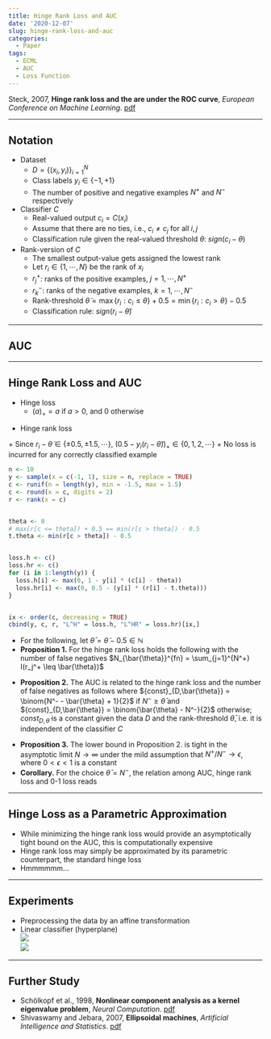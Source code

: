 ```yaml
---
title: Hinge Rank Loss and AUC
date: '2020-12-07'
slug: hinge-rank-loss-and-auc
categories:
  - Paper
tags:
  - ECML
  - AUC
  - Loss Function
---
```



\DeclareMathOperator*{\argmin}{argmin}
\DeclareMathOperator*{\argmax}{argmax}


Steck, 2007, **Hinge rank loss and the are under the ROC curve**, *European Conference on Machine Learning*. [pdf](https://link.springer.com/chapter/10.1007/978-3-540-74958-5_33)


***


## Notation


  * Dataset
    + $D = \{ (x_i, y_i) \} _{i=1}^{N}$
    + Class labels $y_i \in \{ -1, +1 \}$
    + The number of positive and negative examples $N^+$ and $N^-$ respectively
  * Classifier $C$
    + Real-valued output $c_i = C(x_i)$
    + Assume that there are no ties, i.e., $c_i \neq c_j$ for all $i, j$
    + Classification rule given the real-valued threshold $\theta$: $sign(c_i - \theta)$
  * Rank-version of $C$
    + The smallest output-value gets assigned the lowest rank
    + Let $r_i \in \{ 1, \cdots, N \}$ be the rank of $x_i$
    + $r_j^+$: ranks of the positive examples, $j = 1, \cdots, N^+$
    + $r_k^-$: ranks of the negative examples, $k = 1, \cdots, N^-$
    + Rank-threshold $\tilde{\theta} = \max{\{ r_i: c_i \leq \theta \}} + 0.5 = \min{\{ r_i: c_i > \theta \}} - 0.5$
    + Classification rule: $sign(r_i - \tilde{\theta})$


***


## AUC


\begin{equation}
\begin{split}
AUC & = \frac{1}{N^+ N^-} \sum_{j=1}^{N^+} \sum_{k=1}^{N^-} I(r_j^+ > r_k^-) \\
& = \frac{1}{N^+ N^-} \sum_{j=1}^{N^+} (r_j^+ - j) \\
& = \frac{1}{N^+ N^-} \left( \left( \sum_{j=1}^{N^+} r_j^+ \right) - \binom{N^+ + 1}{2} \right)
\end{split}
\end{equation}


***


## Hinge Rank Loss and AUC


  * Hinge loss
    + $(a)_+ = a$ if $a > 0$, and 0 otherwise
    
\begin{equation}
L_{\theta}^{H} = \sum_{i=1}^{N} (1 - y_i (c_i - \theta))_+
\end{equation}

  * Hinge rank loss
  
\begin{equation}
L_{\tilde{\theta}}^{HR} = \sum_{i=1}^{N} (0.5 - y_i (r_i - \tilde{\theta}))_+
\end{equation}
    + Since $r_i - \tilde{\theta} \in \{ \pm0.5, \pm1.5, \cdots\}$, $(0.5 - y_i (r_i - \tilde{\theta}))_+ \in \{ 0, 1, 2, \cdots\}$
    + No loss is incurred for any correctly classified example

```r
n <- 10
y <- sample(x = c(-1, 1), size = n, replace = TRUE)
c <- runif(n = length(y), min = -1.5, max = 1.5)
c <- round(x = c, digits = 2)
r <- rank(x = c)


theta <- 0
# max(r[c <= theta]) + 0.5 == min(r[c > theta]) - 0.5
t.theta <- min(r[c > theta]) - 0.5


loss.h <- c()
loss.hr <- c()
for (i in 1:length(y)) {
  loss.h[i] <- max(0, 1 - y[i] * (c[i] - theta))
  loss.hr[i] <- max(0, 0.5 - (y[i] * (r[i] - t.theta)))
}


ix <- order(c, decreasing = TRUE)
cbind(y, c, r, "L^H" = loss.h, "L^HR" = loss.hr)[ix,]
```

  * For the following, let $\bar{\theta} = \tilde{\theta} - 0.5 \in \mathbb{N}$
  * **Proposition 1.** For the hinge rank loss holds the following with the number of false negatives $N_{\bar{\theta}}^{fn} = \sum_{j=1}^{N^+} I(r_j^+ \leq \bar{\theta})$

\begin{equation}
L_{\bar{\theta}}^{HR} = N_{\bar{\theta}}^{fn} + N^+ \bar{\theta} + \binom{N-\bar{\theta} + 1}{2} - \sum_{j=1}^{N^+} r_j^+
\end{equation}

  * **Proposition 2.** The AUC is related to the hinge rank loss and the number of false negatives as follows where ${const}_{D,\bar{\theta}} = \binom{N^- - \bar{\theta} + 1}{2}$ if $N^- \geq \bar{\theta}$ and ${const}_{D,\bar{\theta}} = \binom{\bar{\theta} - N^-}{2}$ otherwise; ${const}_{D,\bar{\theta}}$ is a constant given the data $D$ and the rank-threshold $\bar{\theta}$, i.e. it is independent of the classifier $C$

\begin{equation}
\begin{split}
AUC & = 1 - \frac{L_{\bar{\theta}}^{HR} - {const}_{D,\bar{\theta}} - N_{\bar{\theta}}^{fn}}{N^+ N^-} \\
AUC & \geq 1 - \frac{L_{\bar{\theta}}^{HR} - {const}_{D,\bar{\theta}}}{N^+ N^-}
\end{split}
\end{equation}

  * **Proposition 3.** The lower bound in Proposition 2. is tight in the asymptotic limit $N \to \infty$ under the mild assumption that $N^+ / N^- \to \epsilon$, where $0 < \epsilon < 1$ is a constant
  * **Corollary.** For the choice $\bar{\theta} = N^-$, the relation among AUC, hinge rank loss and 0-1 loss reads

\begin{equation}
\begin{split}
AUC & = 1 - \frac{L_{N^-}^{HR} - 0.5 \times L_{N^-}^{0-1}}{N^+ N^-} \\
AUC & \geq 1 - \frac{L_{N^-}^{HR}}{N^+ N^-}
\end{split}
\end{equation}


***


## Hinge Loss as a Parametric Approximation


  * While minimizing the hinge rank loss would provide an asymptotically tight bound on the AUC, this is computationally expensive
  * Hinge rank loss may simply be approximated by its parametric counterpart, the standard hinge loss
  * Hmmmmmm...


***


## Experiments


  * Preprocessing the data by an affine transformation
  * Linear classifier (hyperplane)
<br>
![](images/Table_01.PNG)
<br>
![](images/Fig_01.PNG)
<br>


***


## Further Study


  * Schölkopf et al., 1998, **Nonlinear component analysis as a kernel eigenvalue problem**, *Neural Computation*. [pdf](http://alex.smola.org/papers/1998/SchSmoMul98.pdf)
  * Shivaswamy and Jebara, 2007, **Ellipsoidal machines**, *Artificial Intelligence and Statistics*. [pdf](http://proceedings.mlr.press/v2/shivaswamy07a/shivaswamy07a.pdf)

